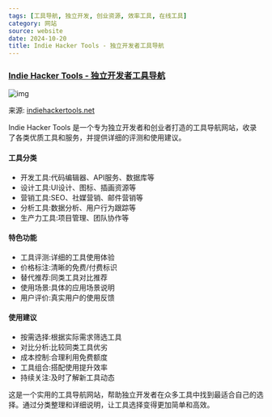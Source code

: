 ```yaml
---
tags: [工具导航, 独立开发, 创业资源, 效率工具, 在线工具]
category: 网站
source: website
date: 2024-10-20
title: Indie Hacker Tools - 独立开发者工具导航
---
```


### [Indie Hacker Tools - 独立开发者工具导航](https://indiehackertools.net/)

![img](https://img.mengpeng.tech/i/2024/12/06/67528b303c458.webp)

来源: [indiehackertools.net](https://indiehackertools.net/)

Indie Hacker Tools 是一个专为独立开发者和创业者打造的工具导航网站，收录了各类优质工具和服务，并提供详细的评测和使用建议。

#### 工具分类
- 开发工具:代码编辑器、API服务、数据库等
- 设计工具:UI设计、图标、插画资源等
- 营销工具:SEO、社媒营销、邮件营销等
- 分析工具:数据分析、用户行为跟踪等
- 生产力工具:项目管理、团队协作等

#### 特色功能
- 工具评测:详细的工具使用体验
- 价格标注:清晰的免费/付费标识
- 替代推荐:同类工具对比推荐
- 使用场景:具体的应用场景说明
- 用户评价:真实用户的使用反馈

#### 使用建议
- 按需选择:根据实际需求筛选工具
- 对比分析:比较同类工具优劣
- 成本控制:合理利用免费额度
- 工具组合:搭配使用提升效率
- 持续关注:及时了解新工具动态

这是一个实用的工具导航网站，帮助独立开发者在众多工具中找到最适合自己的选择。通过分类整理和详细说明，让工具选择变得更加简单和高效。 